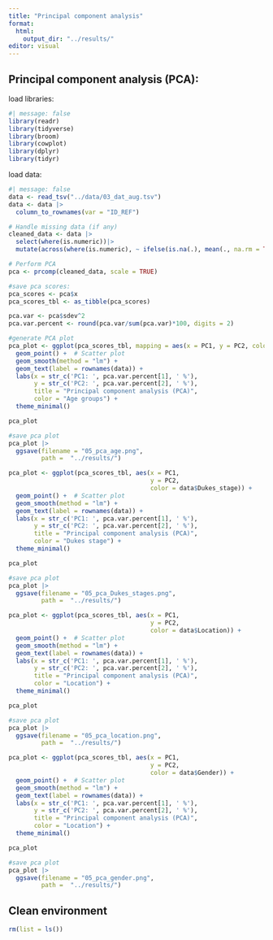 ```yaml
---
title: "Principal component analysis"
format:
  html:
    output_dir: "../results/"
editor: visual
---
```


## Principal component analysis (PCA):

load libraries:

```r
#| message: false 
library(readr)
library(tidyverse)
library(broom)
library(cowplot)
library(dplyr)
library(tidyr)

```

load data:

```r
#| message: false 
data <- read_tsv("../data/03_dat_aug.tsv")
data <- data |>
  column_to_rownames(var = "ID_REF")
```

```r
# Handle missing data (if any)
cleaned_data <- data |>
  select(where(is.numeric))|> 
  mutate(across(where(is.numeric), ~ ifelse(is.na(.), mean(., na.rm = TRUE), .)))

# Perform PCA
pca <- prcomp(cleaned_data, scale = TRUE)

#save pca scores:
pca_scores <- pca$x
pca_scores_tbl <- as_tibble(pca_scores)

pca.var <- pca$sdev^2
pca.var.percent <- round(pca.var/sum(pca.var)*100, digits = 2)


```

```r
#generate PCA plot
pca_plot <- ggplot(pca_scores_tbl, mapping = aes(x = PC1, y = PC2, color = data$Age_group)) +
  geom_point() +  # Scatter plot
  geom_smooth(method = "lm") +
  geom_text(label = rownames(data)) +
  labs(x = str_c('PC1: ', pca.var.percent[1], ' %'), 
       y = str_c('PC2: ', pca.var.percent[2], ' %'), 
       title = "Principal component analysis (PCA)",
       color = "Age groups") +
  theme_minimal()

pca_plot

#save pca plot
pca_plot |> 
  ggsave(filename = "05_pca_age.png",
         path =  "../results/")
```

```r
pca_plot <- ggplot(pca_scores_tbl, aes(x = PC1, 
                                       y = PC2, 
                                       color = data$Dukes_stage)) +
  geom_point() +  # Scatter plot
  geom_smooth(method = "lm") +
  geom_text(label = rownames(data)) +
  labs(x = str_c('PC1: ', pca.var.percent[1], ' %'), 
       y = str_c('PC2: ', pca.var.percent[2], ' %'), 
       title = "Principal component analysis (PCA)",
       color = "Dukes stage") +
  theme_minimal()

pca_plot

#save pca plot
pca_plot |> 
  ggsave(filename = "05_pca_Dukes_stages.png",
         path =  "../results/")
```

```r
pca_plot <- ggplot(pca_scores_tbl, aes(x = PC1, 
                                       y = PC2, 
                                       color = data$Location)) +
  geom_point() +  # Scatter plot
  geom_smooth(method = "lm") +
  geom_text(label = rownames(data)) +
  labs(x = str_c('PC1: ', pca.var.percent[1], ' %'), 
       y = str_c('PC2: ', pca.var.percent[2], ' %'), 
       title = "Principal component analysis (PCA)",
       color = "Location") +
  theme_minimal()

pca_plot

#save pca plot
pca_plot |> 
  ggsave(filename = "05_pca_location.png",
         path =  "../results/")
```

```r
pca_plot <- ggplot(pca_scores_tbl, aes(x = PC1, 
                                       y = PC2, 
                                       color = data$Gender)) +
  geom_point() +  # Scatter plot
  geom_smooth(method = "lm") +
  geom_text(label = rownames(data)) +
  labs(x = str_c('PC1: ', pca.var.percent[1], ' %'), 
       y = str_c('PC2: ', pca.var.percent[2], ' %'), 
       title = "Principal component analysis (PCA)",
       color = "Location") +
  theme_minimal()

pca_plot

#save pca plot
pca_plot |> 
  ggsave(filename = "05_pca_gender.png",
         path =  "../results/")
```

## Clean environment

```r
rm(list = ls())
```
